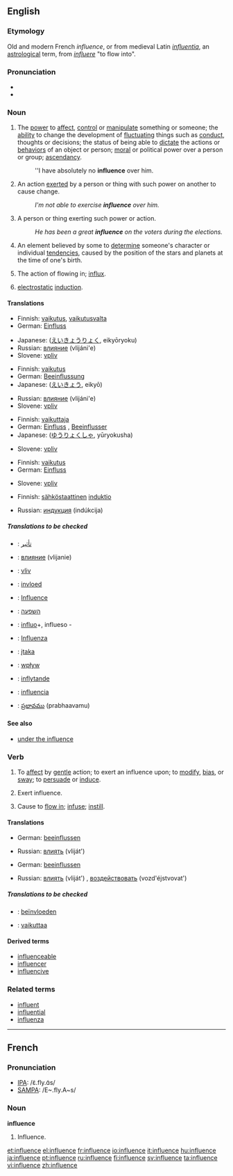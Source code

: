 ==English==
{{wikipedia}}
{{rank|lips|donations|George|666|influence|March|whatever|reach}}

===Etymology===
Old and modern French ''influence'', or from medieval Latin ''[[influentia]]'', an [[astrological]] term, from ''[[influere]]'' "to flow into".

===Pronunciation===
* {{IPA|/ˈɪnfluəns/}}
*{{audio|en-us-influence.ogg|Audio (US)}}

===Noun===
{{en-noun|s|-}}

# The [[power]] to [[affect]], [[control]] or [[manipulate]] something or someone; the [[ability]] to change the development of [[fluctuate|fluctuating]] things such as [[conduct]], thoughts or decisions; the status of being able to [[dictate]] the actions or [[behavior]]s of an object or person; [[moral]] or political power over a person or group; [[ascendancy]].
#:''I have absolutely no '''influence''' over him.
# An action [[exert]]ed by a person or thing with such power on another to cause change.
#:''I'm not able to exercise '''influence''' over him.''
# A person or thing exerting such power or action.
#:''He has been a great '''influence''' on the voters during the elections.''
# {{astrology}} An element believed by some to [[determine]] someone's character or individual [[tendency|tendencies]], caused by the position of the stars and planets at the time of one's birth.
# {{obsolete}} The action of flowing in; [[influx]].
# {{electricity}} [[electrostatic]] [[induction]].

====Translations====
{{trans-top|power to affect, control or manipulate}}
*Finnish: [[vaikutus]], [[vaikutusvalta]]
*German: [[Einfluss]] {{m}}
{{trans-mid}}
*Japanese: {{JAchar|[[影響力]]}} ([[えいきょうりょく]], eikyōryoku)
*Russian: [[влияние]] (vlijáni'e) {{n}}
*Slovene: [[vpliv]] {{m}}
{{trans-bottom}}

{{trans-top|action exerted by a person or thing with power to cause change}}
*Finnish: [[vaikutus]]
*German: [[Beeinflussung]] {{f}}
*Japanese: {{JAchar|[[影響]]}} ([[えいきょう]], eikyō)
{{trans-mid}}
*Russian: [[влияние]] (vlijáni'e) {{n}}
*Slovene: [[vpliv]] {{m}}
{{trans-bottom}}

{{trans-top|person or thing exerting such power or action}}
*Finnish: [[vaikuttaja]]
*German: [[Einfluss]] {{m}}, [[Beeinflusser]] {{m}}
*Japanese: {{JAchar|[[有力者]]}} ([[ゆうりょくしゃ]], yūryokusha)
{{trans-mid}}
*Slovene: [[vpliv]] {{m}}
{{trans-bottom}}

{{trans-top|(''astrology'') element determining someone's character or individual tendencies}}
*Finnish: [[vaikutus]]
*German: [[Einfluss]] {{m}}
{{trans-mid}}
*Slovene: [[vpliv]] {{m}}
{{trans-bottom}}

{{trans-top|action of flowing in; influx}}
{{trans-mid}}
{{trans-bottom}}

{{trans-top|electrostatic induction}}
*Finnish: [[sähköstaattinen]] [[induktio]]
{{trans-mid}}
*Russian: [[индукция]] (indúkcija) {{f}}
{{trans-bottom}}

=====Translations to be checked=====
{{checktrans-top}}
{{top}}
*{{ttbc|Arabic}}: [[تأثير]]
*{{ttbc|Bulgarian}}: [[влияние]] (vlijanie) {{n}}
*{{ttbc|Czech}}: [[vliv]]
*{{ttbc|Dutch}}: [[invloed]]
*{{ttbc|French}}: [[Influence]]
*{{ttbc|Hebrew}}: [[השפעה]] {{f}}
*{{ttbc|Ido}}: [[influo]]+, influeso -
*{{ttbc|Italian}}: [[Influenza]]
*{{ttbc|Lithuanian}}: [[įtaka]] {{f}}
*{{ttbc|Polish}}: [[wpływ]] {{m}}
*{{ttbc|Swedish}}: [[inflytande]] {{n}}
*{{ttbc|Spanish}}: [[influencia]] {{f}}
*{{ttbc|Telugu}}: [[ప్రభావము]] (prabhaavamu)
{{check-trans-bottom}}

====See also====
*[[under the influence]]

===Verb===
{{en-verb|influenc|es}}

# {{transitive}} To [[affect]] by [[gentle]] action; to exert an influence upon; to [[modify]], [[bias]], or [[sway]]; to [[persuade]] or [[induce]].
# {{intransitive}} Exert influence.
# {{context|transitive|obsolete}} Cause to [[flow in]]; [[infuse]]; [[instill]].

====Translations====
{{trans-top|To [[affect]] by [[gentle]] action; to exert an influence upon}}
*German: [[beeinflussen]]
{{trans-mid}}
*Russian: [[влиять]] (vliját') {{impf}}
{{trans-bottom}}

{{trans-top|Exert influence}}
*German: [[beeinflussen]]
{{trans-mid}}
*Russian: [[влиять]] (vliját') {{impf}}, [[воздействовать]] (vozd'éjstvovat') {{impf}}
{{trans-bottom}}

=====Translations to be checked=====
{{checktrans}}
{{top}}
*{{ttbc|Dutch}}: [[beïnvloeden]]
*{{ttbc|Finnish}}: [[vaikuttaa]]
{{bottom}}
====Derived terms====
*[[influenceable]]
*[[influencer]]
*[[influencive]]

===Related terms===
*[[influent]]
*[[influential]]
*[[influenza]]

----

==French==

===Pronunciation===
*[[w:IPA|IPA]]: /ɛ̃.fly.ɑ̃s/
*[[w:SAMPA|SAMPA]]: /E~.fly.A~s/

===Noun===
'''influence'''

# Influence.

[[et:influence]]
[[el:influence]]
[[fr:influence]]
[[io:influence]]
[[it:influence]]
[[hu:influence]]
[[ja:influence]]
[[pt:influence]]
[[ru:influence]]
[[fi:influence]]
[[sv:influence]]
[[ta:influence]]
[[vi:influence]]
[[zh:influence]]